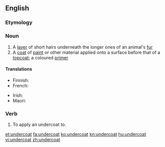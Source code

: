 ==English==

===Etymology===
{{prefix|under|coat|lang=en}}

===Noun===
{{en-noun}}

# A [[layer]] of short hairs underneath the longer ones of an animal's [[fur]]
# A [[coat]] of [[paint]] or other material applied onto a surface before that of a [[topcoat]]; a coloured [[primer]]

====Translations====
{{trans-top|a coat of paint applied before a topcoat}}
* Finnish: {{t|fi|aluskarva}}
* French: {{t+|fr|sous-couche|f}}
{{trans-mid}}
* Irish: {{t|ga|fo-bhrat|m}}
* Maori: {{t|mi|kiriwai}}
{{trans-bottom}}

===Verb===
{{en-verb}}

# {{cx|transitive|lang=en}} To apply an undercoat to.

[[et:undercoat]]
[[fa:undercoat]]
[[ko:undercoat]]
[[kn:undercoat]]
[[hu:undercoat]]
[[vi:undercoat]]
[[zh:undercoat]]